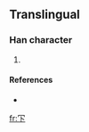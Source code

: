 ==Translingual==

===Han character===
{{Han char|rn=14|rad=冖|as=02|sn=4|four=|canj=月卜 (BY)}}

# {{defn|Han|sort=冖02}}

====References====
* {{Han ref|kx=0130.151|dkj=|dj=|hdz=|uh=34C0|ud=13504|bh=|bd=}}

[[fr:㓀]]